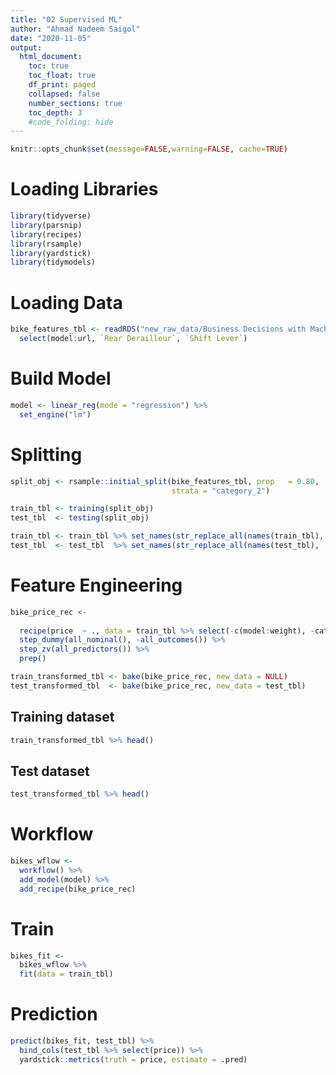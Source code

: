 ```yaml
---
title: "02 Supervised ML"
author: "Ahmad Nadeem Saigol"
date: "2020-11-05"
output:
  html_document:
    toc: true
    toc_float: true
    df_print: paged
    collapsed: false
    number_sections: true
    toc_depth: 3
    #code_folding: hide
---
```


```r
knitr::opts_chunk$set(message=FALSE,warning=FALSE, cache=TRUE)
```

# Loading Libraries
```r
library(tidyverse)
library(parsnip)
library(recipes)
library(rsample)
library(yardstick)
library(tidymodels)
```

# Loading Data
```r
bike_features_tbl <- readRDS("new_raw_data/Business Decisions with Machine Learning/bike_features_tbl.rds") %>% 
  select(model:url, `Rear Derailleur`, `Shift Lever`)
```

# Build Model
```r
model <- linear_reg(mode = "regression") %>%
  set_engine("lm")
```

# Splitting
```r
split_obj <- rsample::initial_split(bike_features_tbl, prop   = 0.80, 
                                    strata = "category_2")

train_tbl <- training(split_obj)
test_tbl  <- testing(split_obj)

train_tbl <- train_tbl %>% set_names(str_replace_all(names(train_tbl), " |-", "_"))
test_tbl  <- test_tbl  %>% set_names(str_replace_all(names(test_tbl),  " |-", "_"))

```

# Feature Engineering

```r
bike_price_rec <- 
  
  recipe(price  ~ ., data = train_tbl %>% select(-c(model:weight), -category_1, -c(category_3:gender))) %>% 
  step_dummy(all_nominal(), -all_outcomes()) %>% 
  step_zv(all_predictors()) %>% 
  prep()
```

```r
train_transformed_tbl <- bake(bike_price_rec, new_data = NULL)
test_transformed_tbl  <- bake(bike_price_rec, new_data = test_tbl)
```
## Training dataset
```r
train_transformed_tbl %>% head()

```
## Test dataset
```r
test_transformed_tbl %>% head()
```

# Workflow

```r
bikes_wflow <- 
  workflow() %>% 
  add_model(model) %>% 
  add_recipe(bike_price_rec)
```
# Train
```r
bikes_fit <- 
  bikes_wflow %>% 
  fit(data = train_tbl)
```
# Prediction
```r
predict(bikes_fit, test_tbl) %>%
  bind_cols(test_tbl %>% select(price)) %>%
  yardstick::metrics(truth = price, estimate = .pred) 
```